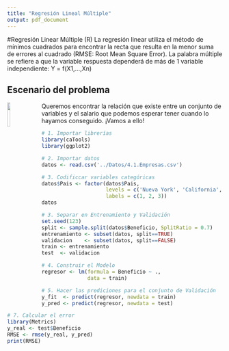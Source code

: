 ```yaml
---
title: "Regresión Lineal Múltiple"
output: pdf_document
---
```


#Regresión Linear Múltiple (R)
La regresión linear utiliza el método de mínimos cuadrados para encontrar la recta que resulta en la menor suma de errores al cuadrado (RMSE: Root Mean Square Error).
La palabra múltiple se refiere a que la variable respuesta dependerá de más de 1 variable independiente: Y = f(X1,...,Xn)


Escenario del problema
---

<img src='../Imagenes/experiencia.png' style='width:12%;height:12%;float:left;margin-right:20px'>
Queremos encontrar la relación que existe entre un conjunto de variables y el salario que podemos esperar tener cuando lo hayamos conseguido.
¡Vamos a ello!

```r
# 1. Importar librerías
library(caTools)
library(ggplot2)
```

```r
# 2. Importar datos
datos <- read.csv('../Datos/4.1.Empresas.csv')
```

```r
# 3. Codificcar variables categóricas
datos$Pais <- factor(datos$Pais, 
                     levels = c('Nueva York', 'California', 'Florida'),
                     labels = c(1, 2, 3))
datos
```

```r
# 3. Separar en Entrenamiento y Validación
set.seed(123)
split <- sample.split(datos$Beneficio, SplitRatio = 0.7)
entrenamiento <- subset(datos, split==TRUE)
validacion    <- subset(datos, split==FALSE)
train <- entrenamiento
test  <- validacion
```

```r
# 4. Construir el Modelo
regresor <- lm(formula = Beneficio ~ .,
               data = train) 
```

```r
# 5. Hacer las prediciones para el conjunto de Validación
y_fit  <- predict(regresor, newdata = train)
y_pred <- predict(regresor, newdata = test) 
```


```r
# 7. Calcular el error
library(Metrics)
y_real <- test$Beneficio
RMSE <- rmse(y_real, y_pred)
print(RMSE)
```
